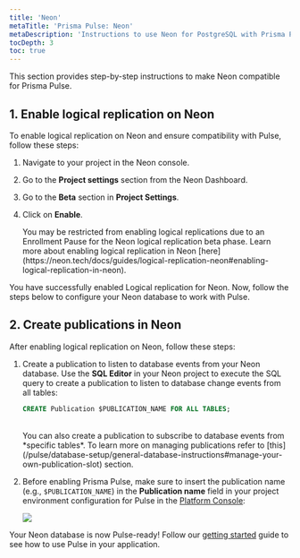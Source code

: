 ```yaml
---
title: 'Neon'
metaTitle: 'Prisma Pulse: Neon'
metaDescription: 'Instructions to use Neon for PostgreSQL with Prisma Pulse'
tocDepth: 3
toc: true
---
```


This section provides step-by-step instructions to make Neon compatible for Prisma Pulse.

## 1. Enable logical replication on Neon

To enable logical replication on Neon and ensure compatibility with Pulse, follow these steps:

1. Navigate to your project in the Neon console.
2. Go to the **Project settings** section from the Neon Dashboard.
3. Go to the **Beta** section in **Project Settings**.
4. Click on **Enable**.
   
   <Admonition type="info">
      You may be restricted from enabling logical replications due to an Enrollment Pause for the Neon logical replication beta phase. Learn more about enabling logical replication in Neon [here](https://neon.tech/docs/guides/logical-replication-neon#enabling-logical-replication-in-neon).
   </Admonition>

You have successfully enabled Logical replication for Neon. Now, follow the steps below to configure your Neon database to work with Pulse.

## 2. Create publications in Neon

After enabling logical replication on Neon, follow these steps: 

1. Create a publication to listen to database events from your Neon database. Use the **SQL Editor** in your Neon project to execute the SQL query to create a publication to listen to database change events from all tables:
   ```sql
   CREATE Publication $PUBLICATION_NAME FOR ALL TABLES;
   ```
   <br />
   <Admonition type="info">
     You can also create a publication to subscribe to database events from *specific tables*. To learn more on managing publications refer to [this](/pulse/database-setup/general-database-instructions#manage-your-own-publication-slot) section.
   </Admonition>
   
2. Before enabling Prisma Pulse, make sure to insert the publication name (e.g., `$PUBLICATION_NAME`) in the **Publication name** field in your project environment configuration for Pulse in the [Platform Console](https://pris.ly/pdp):

   ![](/img/pulse/replication-slot-submission.png)

Your Neon database is now Pulse-ready! Follow our [getting started](/pulse/getting-started#21-install-the-pulse-client-extension) guide to see how to use Pulse in your application.
